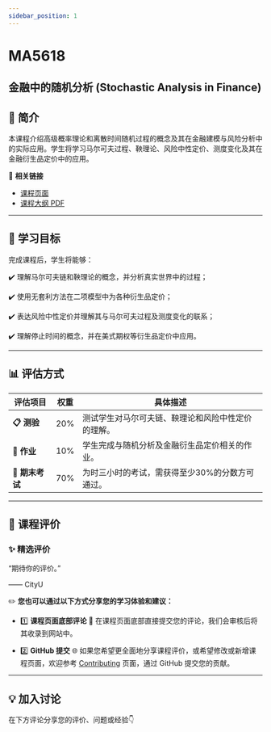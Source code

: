 ```yaml
---
sidebar_position: 1
---
```


# MA5618
## 金融中的随机分析 (Stochastic Analysis in Finance)

## **📘 简介**
本课程介绍高级概率理论和离散时间随机过程的概念及其在金融建模与风险分析中的实际应用。学生将学习马尔可夫过程、鞅理论、风险中性定价、测度变化及其在金融衍生品定价中的应用。

🔗 **相关链接**
- [课程页面](https://www.cityu.edu.hk/catalogue/pg/202526/course/MA5618.htm)
- [课程大纲 PDF](https://www.cityu.edu.hk/catalogue/pg/202526/course/MA5618.pdf)

---

## **🎯 学习目标**

完成课程后，学生将能够：

✔️ 理解马尔可夫链和鞅理论的概念，并分析真实世界中的过程；

✔️ 使用无套利方法在二项模型中为各种衍生品定价；

✔️ 表达风险中性定价并理解其与马尔可夫过程及测度变化的联系；

✔️ 理解停止时间的概念，并在美式期权等衍生品定价中应用。

---

## **📊 评估方式**

| **评估项目**            | **权重** | **具体描述**                                                                                       |
|------------------------|---------|---------------------------------------------------------------------------------------------------|
| **📋 测验**             | 20%      | 测试学生对马尔可夫链、鞅理论和风险中性定价的理解。                                                    |
| **📂 作业**             | 10%      | 学生完成与随机分析及金融衍生品定价相关的作业。                                                         |
| **📝 期末考试**         | 70%      | 为时三小时的考试，需获得至少30%的分数方可通过。                                                      |

---

## **💬 课程评价**

### ✨ **精选评价**
<div className={commentStyles.commentBox}>
    <p className={commentStyles.commentText}>
        “期待你的评价。”
    </p>
    <p className={commentStyles.commentAuthor}>—— CityU</p>
</div>

✏️ **您也可以通过以下方式分享您的学习体验和建议：**

- 1️⃣ **课程页面底部评论**
💬 在课程页面底部直接提交您的评论，我们会审核后将其收录到网站中。

- 2️⃣ **GitHub 提交**
🌐 如果您希望更全面地分享课程评价，或希望修改或新增课程页面，欢迎参考 [Contributing](/contributing) 页面，通过 GitHub 提交您的贡献。

---

## **💡 加入讨论**

在下方评论分享您的评价、问题或经验👇
<Utterances />